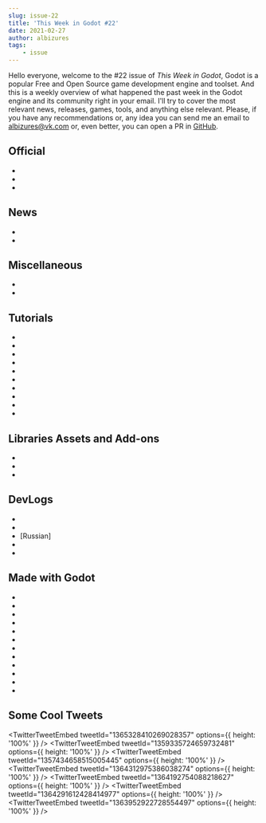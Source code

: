 ```yaml
---
slug: issue-22
title: 'This Week in Godot #22'
date: 2021-02-27
author: albizures
tags:
	- issue
---
```



Hello everyone, welcome to the #22 issue of _This Week in Godot_, Godot is a popular Free and Open Source game development engine and toolset. And this is a weekly overview of what happened the past week in the Godot engine and its community right in your email. I'll try to cover the most relevant news, releases, games, tools, and anything else relevant. Please, if you have any recommendations or, any idea you can send me an email to albizures@vk.com or, even better, you can open a PR in [GitHub](https://github.com/albizures/ThisWeekInGodot).

## Official

- <PostLink
  	label="Why isn't Godot an ECS-based game engine?"
  	link="https://godotengine.org/article/why-isnt-godot-ecs-based-game-engine"
  />
- <PostLink
  	label="Release candidate: Godot 3.2.4 RC 3"
  	link="https://godotengine.org/article/release-candidate-godot-3-2-4-rc-3"
  />
- <PostLink
  	type="youtube"
  	label="Godot Live Q&A with engine developers – February 2021"
  	link="https://www.youtube.com/watch?v=O4zaFFTyqm8"
  />

## News

- <PostLink
  	label="Gotm.io Jam #2 ($100 Prizes)"
  	link="https://itch.io/jam/gotm-jam-2"
  />
- <PostLink
  	label="New 'Godot Effects and Shaders' Discord Server"
  	link="https://twitter.com/qbieshay/status/1360205560717733893?s=19"
  />

## Miscellaneous

- <PostLink
  	label="Godotes - Changes"
  	link="https://godotes.com/issues/godotes-changes/"
  />
- <PostLink
  	label="Top 5 Weekly Games [E11] - GOTM JAM #1 - gotm.io"
  	link="https://www.youtube.com/watch?v=LQn2dDFBaMY"
  />

## Tutorials

- <PostLink
  	type="youtube"
  	source="https://github.com/RPicster/Godot-Collected-Thingies/tree/master/Noise-Generator-and-Shader-Examples"
  	label="How to use Noise Textures and create simple Shaders in Godot"
  	link="https://www.youtube.com/watch?v=IvOfx-kbqac"
  />
- <PostLink
  	type="youtube"
  	label="Godot 2D — Light in the Darkness (Tutorial)"
  	link="https://www.youtube.com/watch?v=PpMqg-GMInU"
  />
- <PostLink
  	type="article"
  	label="HowTo: A Simple Dialogue System in Godot"
  	link="https://worldeater-dev.itch.io/bittersweet-birthday/devlog/224241/howto-a-simple-dialogue-system-in-godot"
  />
- <PostLink
  	label="Use unit vectors to align standard grids to hex-grids"
  	link="https://www.reddit.com/r/godot/comments/lrb5ap/use_unit_vectors_to_align_standard_grids_to/"
  />
- <PostLink
  	type="youtube"
  	label="Make Your Menu Look Better with Tweens IN 5 MINUTES [How2Godot]"
  	link="https://www.youtube.com/watch?v=hEjtGoCZOY0&feature=emb_title"
  />
- <PostLink
  	type="youtube"
  	label="2D Dissolve Effect : Visual Shader"
  	link="https://youtu.be/dqGsgG_cH3E"
  />
- <PostLink
  	type="youtube"
  	source="https://github.com/trolog/GodotPaintBloodToTexture"
  	label="Paint blood realistically in 8mins like super meat boy"
  	link="https://youtu.be/HeLzvK5sK2M"
  />
- <PostLink
  	type="youtube"
  	label="Godot Stylized Clouds in 3 MINUTES"
  	link="https://www.youtube.com/watch?v=cJfbT1E4dkg"
  />
- <PostLink
  	type="youtube"
  	label="Introduction | Pong GDScript Basics | Ep 00"
  	link="https://www.youtube.com/watch?v=YrB-9zKYcac"
  />
- <PostLink
  	type="youtube"
  	label="Drag and Drop Inventory System | Godot Tutorial"
  	link="https://www.youtube.com/watch?v=dZYlwmBCziM"
  />

## Libraries Assets and Add-ons

- <PostLink
  	label="VHS and CRT monitor effect"
  	link="https://godotshaders.com/shader/vhs-and-crt-monitor-effect/"
  />
- <PostLink
  	source="https://github.com/technistguru/PixelDot"
  	label="PixelDot: godot plugin for making 2D sandbox games like Terraria and Starbound"
  	link="https://github.com/technistguru/PixelDot"
  />
- <PostLink
  	source="https://github.com/funexpected/godot-flash-module"
  	label="Godot Flash Plugin: add Adobe Animate animation support for Godot Engine"
  	link="https://github.com/funexpected/godot-flash-module"
  />

## DevLogs

- <PostLink
  	type="youtube"
  	label="Deadly Monsters, Hazards, Levels - Godot Devlog 05"
  	link="https://www.youtube.com/watch?v=QxlOc4I7D0w"
  />
- <PostLink
  	type="youtube"
  	label="When things go wrong: Keeping Sanity - Godot Steam Indie Game Devlog ep 5"
  	link="https://youtu.be/QmxMrSk0kvg"
  />
- [Russian] <PostLink
  type="youtube"
      label="Дневник разработки игры на Godot Engine || devlog#00"
      link="https://www.youtube.com/watch?v=1d3BSwM_uTU"
    />
- <PostLink
  	type="youtube"
  	label="Selfloss Devlog #1(ENG) - Game concept and story"
  	link="https://www.youtube.com/watch?v=XTmtofGM-TU"
  />
- <PostLink
  	type="youtube"
  	label="Going Native and Procedural Ingredients (Galactic Chef Devlog #4)"
  	link="https://www.youtube.com/watch?v=jRONlWZBkpo"
  />

## Made with Godot

- <PostLink
  	type="youtube"
  	source="https://github.com/RodZill4/material-maker"
  	label="Getting Started with Material Maker 0.94"
  	link="https://youtu.be/mSuyrsJSZ_o"
  />
- <PostLink
  	label="Conway's interesting game of life"
  	link="https://pixel42.itch.io/conways-game-of-life-mini-editor"
  />
- <PostLink
  	label="Island Artist: an exploration painting game"
  	link="https://t-studio-games.itch.io/island-artist"
  />
- <PostLink
  	label="Luck be a Landlord: a roguelike deckbuilder"
  	link="https://trampolinetales.itch.io/luck-be-a-landlord"
  />
- <PostLink
  	label="Mahjong Single: a free mahjong solitaire game"
  	link="https://poqxert.itch.io/mahjong-single"
  />
- <PostLink
  	label="ColoRise"
  	link="https://selinadev.itch.io/colorise"
  />
- <PostLink
  	label="Moon Runner"
  	link="https://onigame-team.itch.io/moon-runner"
  />
- <PostLink
  	label="Hack Grid: a puzzle game & love letter to DOS gaming"
  	link="https://store.steampowered.com/app/1543290/Hack_Grid/"
  />
- <PostLink
  	label="Tetris with Physics"
  	link="https://trashydevy.itch.io/tetris-with-physics"
  />
- <PostLink
  	label="Dimension Tension: a game about Dimension Swapping"
  	link="https://gotm.io/splendiddog/dimensiontension"
  />
- <PostLink
  	label="Malbots Begone: a falling-blocks puzzle game"
  	link="https://gotm.io/haitouch/malbots"
  />
- <PostLink
  	label="ColorPalettizer: Create color palette using node system that allows generating gradients with curves"
  	link="https://gotm.io/nezvers/colorpalettizer"
  />

## Some Cool Tweets

<TwitterTweetEmbed
	tweetId="1365328410269028357"
	options={{ height: '100%' }}
/>
<TwitterTweetEmbed
	tweetId="1359335724659732481"
	options={{ height: '100%' }}
/>
<TwitterTweetEmbed
	tweetId="1357434658515005445"
	options={{ height: '100%' }}
/>
<TwitterTweetEmbed
	tweetId="1364312975386038274"
	options={{ height: '100%' }}
/>
<TwitterTweetEmbed
	tweetId="1364192754088218627"
	options={{ height: '100%' }}
/>
<TwitterTweetEmbed
	tweetId="1364291612428414977"
	options={{ height: '100%' }}
/>
<TwitterTweetEmbed
	tweetId="1363952922728554497"
	options={{ height: '100%' }}
/>
